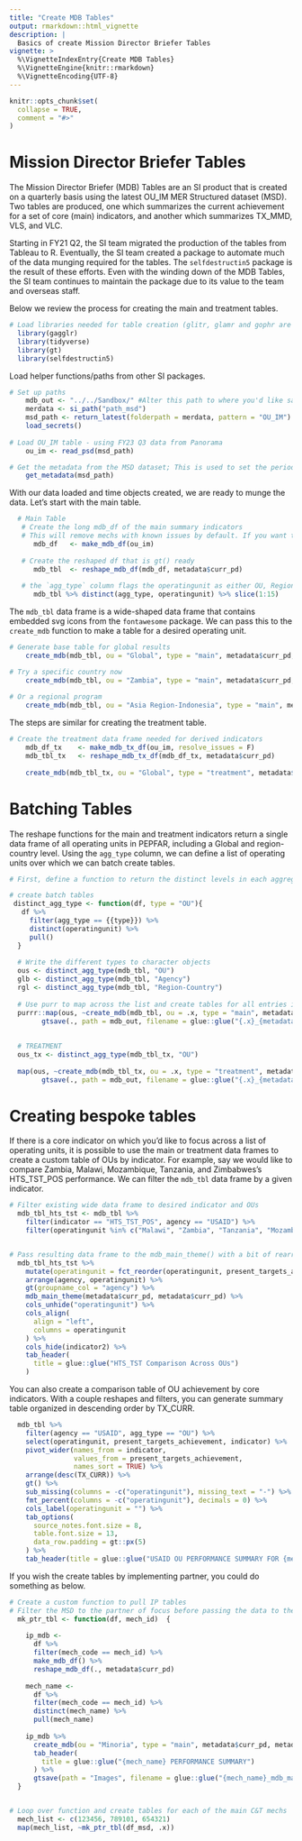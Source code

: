 ```yaml
---
title: "Create MDB Tables"
output: rmarkdown::html_vignette
description: |
  Basics of create Mission Director Briefer Tables
vignette: >
  %\VignetteIndexEntry{Create MDB Tables}
  %\VignetteEngine{knitr::rmarkdown}
  %\VignetteEncoding{UTF-8}
---
```

  
```r
knitr::opts_chunk$set(
  collapse = TRUE,
  comment = "#>"
)
```


# Mission Director Briefer Tables

The Mission Director Briefer (MDB) Tables are an SI product that is created on a quarterly basis using the latest OU_IM MER Structured dataset (MSD). Two tables are produced, one which summarizes the current achievement for a set of core (main) indicators, and another which summarizes TX_MMD, VLS, and VLC. 

Starting in FY21 Q2, the SI team migrated the production of the tables from Tableau to R. Eventually, the SI team created a package to automate much of the data munging required for the tables. The `selfdestructin5` package is the result of these efforts. Even with the winding down of the MDB Tables, the SI team continues to maintain the package due to its value to the team and overseas staff.

Below we review the process for creating the main and treatment tables.

```r
# Load libraries needed for table creation (glitr, glamr and gophr are OHA-SI packages not on CRAN)
  library(gagglr)
  library(tidyverse)
  library(gt)
  library(selfdestructin5)
```

Load helper functions/paths from other SI packages.

```r

# Set up paths 
    mdb_out <- "../../Sandbox/" #Alter this path to where you'd like saved tables to go
    merdata <- si_path("path_msd")
    msd_path <- return_latest(folderpath = merdata, pattern = "OU_IM")
    load_secrets()
    
# Load OU_IM table - using FY23 Q3 data from Panorama
    ou_im <- read_psd(msd_path)

# Get the metadata from the MSD dataset; This is used to set the period and source.
    get_metadata(msd_path)
```

With our data loaded and time objects created, we are ready to munge the data. Let's start with the main table.
```r
  # Main Table
   # Create the long mdb_df of the main summary indicators 
   # This will remove mechs with known issues by default. If you want to keep all mechs set `resolve_issues == FALSE`
      mdb_df   <- make_mdb_df(ou_im)
    
   # Create the reshaped df that is gt() ready
      mdb_tbl  <- reshape_mdb_df(mdb_df, metadata$curr_pd)
    
   # the `agg_type` column flags the operatingunit as either OU, Region-Country or Agency
      mdb_tbl %>% distinct(agg_type, operatingunit) %>% slice(1:15)
```

The `mdb_tbl` data frame is a wide-shaped data frame that contains embedded svg icons from the `fontawesome` package. We can pass this to the `create_mdb` function to make a table for a desired operating unit.

```r

# Generate base table for global results
    create_mdb(mdb_tbl, ou = "Global", type = "main", metadata$curr_pd, metadata$source)

# Try a specific country now
    create_mdb(mdb_tbl, ou = "Zambia", type = "main", metadata$curr_pd, metadata$source)
    
# Or a regional program
    create_mdb(mdb_tbl, ou = "Asia Region-Indonesia", type = "main", metadata$curr_pd, metadata$source)

```

The steps are similar for creating the treatment table.
```r

# Create the treatment data frame needed for derived indicators
    mdb_df_tx    <- make_mdb_tx_df(ou_im, resolve_issues = F)
    mdb_tbl_tx   <- reshape_mdb_tx_df(mdb_df_tx, metadata$curr_pd)
    
    create_mdb(mdb_tbl_tx, ou = "Global", type = "treatment", metadata$curr_pd, metadata$source)
```

# Batching Tables
The reshape functions for the main and treatment indicators return a single data frame of all operating units in PEPFAR, including a Global and region-country level. Using the `agg_type` column, we can define a list of operating units over which we can batch create tables. 

```r
# First, define a function to return the distinct levels in each aggregation type

# create batch tables
 distinct_agg_type <- function(df, type = "OU"){
   df %>% 
     filter(agg_type == {{type}}) %>% 
     distinct(operatingunit) %>% 
     pull()
  }
  
  # Write the different types to character objects
  ous <- distinct_agg_type(mdb_tbl, "OU")
  glb <- distinct_agg_type(mdb_tbl, "Agency")
  rgl <- distinct_agg_type(mdb_tbl, "Region-Country")
  
  # Use purr to map across the list and create tables for all entries in each object
  purrr::map(ous, ~create_mdb(mdb_tbl, ou = .x, type = "main", metadata$curr_pd, metadata$source) %>% 
        gtsave(., path = mdb_out, filename = glue::glue("{.x}_{metadata$curr_pd}_mdb_main.png")))
  
  
  # TREATMENT
  ous_tx <- distinct_agg_type(mdb_tbl_tx, "OU")
  
  map(ous, ~create_mdb(mdb_tbl_tx, ou = .x, type = "treatment", metadata$curr_pd, metadata$source) %>% 
        gtsave(., path = mdb_out, filename = glue::glue("{.x}_{metadata$curr_pd}_mdb_treatment.png")))
```

# Creating bespoke tables
If there is a core indicator on which you'd like to focus across a list of operating units, it is possible to use the main or treatment data frames to create a custom table of OUs by indicator. For example, say we would like to compare Zambia, Malawi, Mozambique, Tanzania, and Zimbabwes's HTS_TST_POS performance. We can filter the `mdb_tbl` data frame by a given indicator.

```r

# Filter existing wide data frame to desired indicator and OUs
  mdb_tbl_hts_tst <- mdb_tbl %>% 
    filter(indicator == "HTS_TST_POS", agency == "USAID") %>% 
    filter(operatingunit %in% c("Malawi", "Zambia", "Tanzania", "Mozambique", "Zimbabwe"))


# Pass resulting data frame to the mdb_main_theme() with a bit of rearranging to get a desired sort order.
  mdb_tbl_hts_tst %>% 
    mutate(operatingunit = fct_reorder(operatingunit, present_targets_achievement, .desc = T)) %>%  
    arrange(agency, operatingunit) %>% 
    gt(groupname_col = "agency") %>% 
    mdb_main_theme(metadata$curr_pd, metadata$curr_pd) %>% 
    cols_unhide("operatingunit") %>% 
    cols_align(
      align = "left",
      columns = operatingunit
    ) %>% 
    cols_hide(indicator2) %>% 
    tab_header(
      title = glue::glue("HTS_TST Comparison Across OUs")
    )

```

You can also create a comparison table of OU achievement by core indicators. With a couple reshapes and filters, you can generate summary table organized in descending order by TX_CURR. 

```r

  mdb_tbl %>% 
    filter(agency == "USAID", agg_type == "OU") %>% 
    select(operatingunit, present_targets_achievement, indicator) %>% 
    pivot_wider(names_from = indicator, 
                values_from = present_targets_achievement,
                names_sort = TRUE) %>% 
    arrange(desc(TX_CURR)) %>% 
    gt() %>% 
    sub_missing(columns = -c("operatingunit"), missing_text = "-") %>% 
    fmt_percent(columns = -c("operatingunit"), decimals = 0) %>% 
    cols_label(operatingunit = "") %>% 
    tab_options(
      source_notes.font.size = 8,
      table.font.size = 13, 
      data_row.padding = gt::px(5)
    ) %>% 
    tab_header(title = glue::glue("USAID OU PERFORMANCE SUMMARY FOR {metadata$curr_pd}"))
```

If you wish the create tables by implementing partner, you could do something as below.
```r
# Create a custom function to pull IP tables
# Filter the MSD to the partner of focus before passing the data to the reshape_msd_df()
  mk_ptr_tbl <- function(df, mech_id)  {
    
    ip_mdb <- 
      df %>% 
      filter(mech_code == mech_id) %>% 
      make_mdb_df() %>% 
      reshape_mdb_df(., metadata$curr_pd) 
    
    mech_name <-  
      df %>% 
      filter(mech_code == mech_id) %>%
      distinct(mech_name) %>% 
      pull(mech_name)
    
    ip_mdb %>%   
      create_mdb(ou = "Minoria", type = "main", metadata$curr_pd, metadata$source) %>% 
      tab_header(
        title = glue::glue("{mech_name} PERFORMANCE SUMMARY")
      ) %>% 
      gtsave(path = "Images", filename = glue::glue("{mech_name}_mdb_main.png"))
  }


# Loop over function and create tables for each of the main C&T mechs
  mech_list <- c(123456, 789101, 654321)
  map(mech_list, ~mk_ptr_tbl(df_msd, .x))

```

